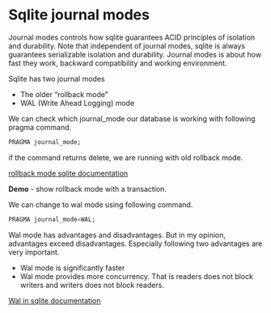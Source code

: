 # Sqlite journal modes

Journal modes controls how sqlite guarantees ACID principles of isolation and durability.
Note that independent of journal modes, sqlite is always guarantees serializable isolation and durability.
Journal modes is about how fast they work, backward compatibility and working environment.


Sqlite has two journal modes

- The older "rollback mode" 
- WAL (Write Ahead Logging) mode


We can check which journal_mode our database is working with following pragma command.

```sql
PRAGMA journal_mode;
```

if the command returns delete, we are running with old rollback mode.


[rollback mode sqlite documentation](https://www.sqlite.org/atomiccommit.html)

**Demo**
- show rollback mode with a transaction.



We can change to wal mode using following command.

```sql
PRAGMA journal_mode=WAL;
```

Wal mode has advantages and disadvantages.
But in my opinion, advantages exceed disadvantages.
Especially following two advantages are very important.

- Wal mode is significantly faster
- Wal mode provides more concurrency. That is readers does not block writers and writers does not block readers.



[Wal in sqlite documentation](https://www.sqlite.org/wal.html)




